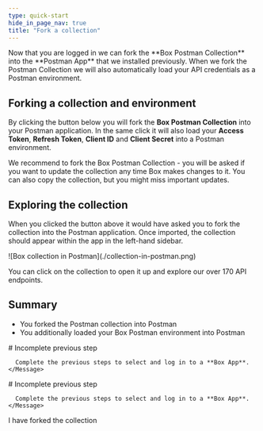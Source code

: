 ```yaml
---
type: quick-start
hide_in_page_nav: true
title: "Fork a collection"
---
```

<LoggedIn id='postman_credentials'>
  Now that you are logged in we can fork the **Box Postman Collection** into the
  **Postman App** that we installed previously. When we fork the Postman
  Collection we will also automatically load your API credentials as a Postman
  environment.

  ## Forking a collection and environment

  By clicking the button below you will fork the **Box Postman
  Collection** into your Postman application. In the same click it will also
  load your **Access Token**, **Refresh Token**, **Client ID** and **Client
  Secret** into a Postman environment.

  <Trigger option='postman_collection_downloaded' value='true'>
    <Postman env='postman_credentials' />
  </Trigger>

  We recommend to fork the Box Postman Collection - you will be asked if you 
  want to update the collection any time Box makes changes to it. You can also
  copy the collection, but you might miss important updates.
</LoggedIn>

<Choice option='postman_collection_downloaded' value='true' color='none'>

## Exploring the collection

When you clicked the button above it would have asked you to fork the
collection into the Postman application. Once imported, the collection should
appear within the app in the left-hand sidebar. 

<ImageFrame border center shadow width='600'>
  ![Box collection in Postman](./collection-in-postman.png)
</ImageFrame>

You can click on the collection to open it up and explore our over 170 API
endpoints.

## Summary

* You forked the Postman collection into Postman
* You additionally loaded your Box Postman environment into Postman

</Choice>

<Choice option='postman.app_type' unset color='none'>
  <LoggedIn reverse>
    <Message danger>
      # Incomplete previous step

      Complete the previous steps to select and log in to a **Box App**.
    </Message>
  </LoggedIn>
</Choice>

<Choice option='postman.app_type' value='create_new,use_existing' color='none'>
  <LoggedIn id='postman_credentials' reverse>
    <Message danger>
      # Incomplete previous step

      Complete the previous steps to select and log in to a **Box App**.
    </Message>
  </LoggedIn>
</Choice>

<Observe option='postman_collection_downloaded' value='true'>
  <Next>I have forked the collection</Next>
</Observe>